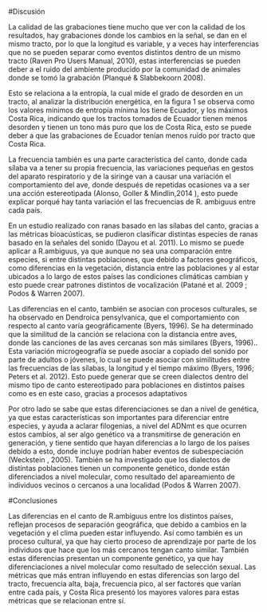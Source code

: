 

#Discusión



  La calidad de las grabaciones tiene mucho que ver con la calidad de los resultados, hay grabaciones donde los cambios en la señal, se dan en el mismo tracto, por lo que la longitud es variable, y a veces hay interferencias que no se pueden separar como eventos distintos dentro de un mismo tracto (Raven Pro Users Manual, 2010), estas interferencias se pueden deber a  el ruido del ambiente producido por la comunidad  de animales donde se tomó la grabación (Planqué & Slabbekoorn 2008).

  Esto se relaciona a la entropía, la cual mide el grado de desorden en un tracto, al analizar la distribución energética, en la figura 1 se observa como los valores mínimos de entropía mínima los tiene Ecuador, y los máximos  Costa Rica, indicando que los tractos tomados de Ecuador tienen menos desorden y tienen un tono más puro que los de Costa Rica, esto se puede deber a que las grabaciones de Ecuador tenían menos ruído por tracto que  Costa Rica.

  La frecuencia también es una parte característica del canto, donde cada sílaba va a tener su propia frecuencia,  las variaciones pequeñas en gestos del aparato respiratorio y de la siringe van a causar una variación  el comportamiento del ave, donde después de repetidas ocasiones va a ser una acción estereotipada (Alonso, Goller & Mindlin,2014 ), esto puede explicar porqué hay tanta variación el las frecuencias de R. ambiguus entre cada país.
 
  En un estudio realizado con ranas basado en las sílabas del canto, gracias a las métricas bioacústicas, se pudieron clasificar distintas especies de ranas basado en la señales del sonido (Dayou et al. 2011). Lo mismo se puede aplicar a R.ambiguus, ya que  aunque no sea una comparación entre especies, si entre distintas poblaciones, que debido a factores geográficos, como diferencias en la vegetación, distancia entre las poblaciones y  al estar ubicados a lo largo de estos países las condiciones climáticas cambian  y esto puede crear patrones distintos de vocalización (Patané et al. 2009 ; Podos & Warren 2007).
  
  Las diferencias en el canto,  también se asocian con procesos culturales, se ha observado en Dendroica pensylvanica, que el comportamiento con respecto al canto varía geográficamente (Byers, 1996). Se ha determinado que la similitud de la canción se relaciona con  la distancia entre aves, donde las canciones de las aves cercanas son más similares (Byers, 1996).. Esta variación microgeografía se puede asociar a copiado del sonido por parte de adultos o jóvenes,  lo cual se puede asociar con similitudes entre  las frecuencias de las sílabas, la longitud y el tiempo máximo (Byers, 1996; Peters et al. 2012). Esto puede generar que se creen dialectos dentro del mismo tipo de canto estereotipado para poblaciones en distintos países como es en este caso, gracias a procesos adaptativos 
 
  Por otro lado se sabe que estas diferenciaciones se dan a nivel de genética, ya que estas características son importantes para diferenciar entre especies, y ayuda a aclarar filogenias, a nivel del ADNmt es que ocurren estos cambios, al ser algo genético va a transmitirse de generación en generación, y tiene sentido que hayan diferencias a lo largo de los países debido a esto, donde incluye podrían haber eventos de subespeciación (Weckstein , 2005). También se ha investigado que los dialectos de distintas poblaciones tienen un componente genético, donde están diferenciados  a nivel molecular, como resultado del apareamiento de individuos vecinos o cercanos a una localidad (Podos & Warren 2007).



#Conclusiones

   Las diferencias en el canto de R.ambiguus entre los distintos países, reflejan procesos de separación geográfica, que debido a cambios en la vegetación y el clima pueden estar influyendo. Así como también es un proceso cultural, ya que hay cierto proceso de aprendizaje por parte de los individuos que hace que los más cercanos tengan canto similar. También estas diferencias presentan un componente genético, ya que hay diferenciaciones a nivel molecular como resultado de selección sexual. Las métricas que más entran influyendo en estas diferencias son largo del tracto, frecuencia alta, baja, frecuencia pico, al ser factores que varían entre cada país, y Costa Rica presentó los mayores valores para estas métricas que se relacionan entre sí.

